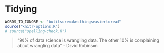 # Tidying

```r
WORDS_TO_IGNORE <- "butitsuremakesthingseasiertoread"
source("knitr-options.R")
# source("spelling-check.R")
```

> "90% of data science is wrangling data.  The other 10% is complaining about wrangling data" - David Robinson

